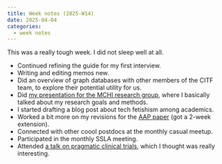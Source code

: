 ```yaml
---
title: Week notes (2025-W14)
date: 2025-04-04
categories:
  - week notes
---
```


This was a really tough week. I did not sleep well at all.

- Continued refining the guide for my first interview.
- Writing and editing memos new.
- Did an overview of graph databases with other members of the CITF team, to explore their potential utility for us.
- Did [my presentation for the MCHI research group](../MCHI-2025/index.qmd), where I basically talked about my research goals and methods.
- I started drafting a blog post about tech fetishism among academics.
- Worked a bit more on my revisions for the [AAP paper](https://zackbatist.info/fuzzy-concrete) (got a 2-week extension).
- Connected with other coool postdocs at the monthly casual meetup.
- Participated in the monthly SSLA meeting.
- Attended [a talk on pragmatic clinical trials](https://www.mcgill.ca/epi-biostat-occh/channels/event/building-capacity-pragmatic-clinical-trials-canada-363513), which I thought was really interesting.

